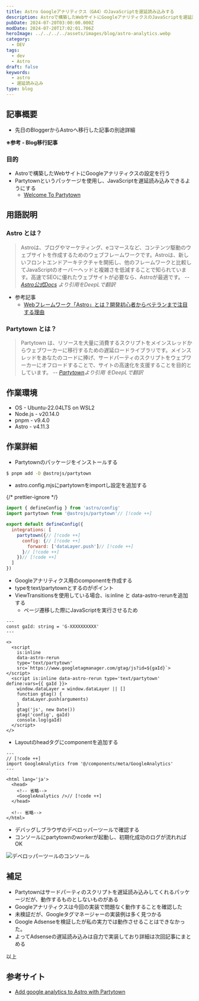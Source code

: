 ```yaml
---
title: Astro Googleアナリティクス（GA4）のJavaScriptを遅延読み込みする
description: Astroで構築したWebサイトにGoogleアナリティクスのJavaScriptを遅延読み込みする実装を行う。partytownというパッケージを使用する。
pubDate: 2024-07-20T03:00:00.000Z
modDate: 2024-07-20T17:02:01.706Z
heroImage: ../../../../assets/images/blog/astro-analytics.webp
category:
  - DEV
tags:
  - dev
  - Astro
draft: false
keywords:
  - astro
  - 遅延読み込み
type: blog
---
```



## 記事概要

- 先日のBloggerからAstroへ移行した記事の別途詳細

**※参考 - Blog移行記事**

<BlogCard
  title='BlogをBloggerからAstroへ移行した'
  description='10年以上の期間お世話になったGoogle Bloggerに別れを告げ、この度AstroでBlogサイトを構築し移行した。Astroは静的サイトを手軽に開発できる軽量フレームワーク。無料のテンプレートをベースにカスタマイズを行った。それなりの作業ボリュームとなったので、詳細は別記事に分け、今回は移行作業全体をまとめる。'
  url='https://www.neputa-note.net/2024/07/migrated-blogger-to-astro/'
  domain='www.neputa-note.net'
/>

### 目的

- Astroで構築したWebサイトにGoogleアナリティクスの設定を行う
- Partytownというパッケージを使用し、JavaScriptを遅延読み込みできるようにする
  - [Welcome To Partytown](https://partytown.builder.io/)

## 用語説明

### Astro とは？

> Astroは、ブログやマーケティング、eコマースなど、コンテンツ駆動のウェブサイトを作成するためのウェブフレームワークです。Astroは、新しいフロントエンドアーキテクチャを開拓し、他のフレームワークと比較してJavaScriptのオーバーヘッドと複雑さを低減することで知られています。高速でSEOに優れたウェブサイトが必要なら、Astroが最適です。 <cite>-- [Astro公式Docs](https://docs.astro.build/ja/concepts/why-astro/) より引用をDeepLで翻訳</cite>

- 参考記事
  - [Webフレームワーク「Astro」とは？開発初心者からベテランまで注目する理由](https://codezine.jp/article/detail/17883)

### Partytown とは？

> Partytown は、リソースを大量に消費するスクリプトをメインスレッドからウェブワーカーに移行するための遅延ロードライブラリです。メインスレッドをあなたのコードに捧げ、サードパーティのスクリプトをウェブワーカーにオフロードすることで、サイトの高速化を支援することを目的としています。 <cite>-- [Partytown](https://partytown.builder.io/)より引用 をDeepLで翻訳</cite>

## 作業環境

- OS - Ubuntu-22.04LTS on WSL2
- Node.js - v20.14.0
- pnpm - v9.4.0
- Astro - v4.11.3

## 作業詳細

- Partytownのパッケージをインストールする

```bash install-partytown
$ pnpm add -D @astrojs/partytown
```

- astro.config.mjsにpartytownをimportし設定を追加する

{/* prettier-ignore */}
```javascript astro.config.mjs
import { defineConfig } from 'astro/config'
import partytown from '@astrojs/partytown'// [!code ++]

export default defineConfig({
  integrations: [
    partytown({// [!code ++]
      config: {// [!code ++]
        forward: ['dataLayer.push']// [!code ++]
      }// [!code ++]
    })// [!code ++]
  ]
})
```

- Googleアナリティクス用のcomponentを作成する
- typeをtext/partytownとするのがポイント
- ViewTransitionsを使用している場合、is:inline と data-astro-rerunを追加する
  - ページ遷移した際にJavaScriptを実行させるため

```astro GoogleAnalytics.astro
---
const gaId: string = 'G-XXXXXXXXXX'
---

<>
  <script
    is:inline
    data-astro-rerun
    type='text/partytown'
    src=`https://www.googletagmanager.com/gtag/js?id=${gaId}`></script>
  <script is:inline data-astro-rerun type='text/partytown' define:vars={{ gaId }}>
    window.dataLayer = window.dataLayer || []
    function gtag() {
      dataLayer.push(arguments)
    }
    gtag('js', new Date())
    gtag('config', gaId)
    console.log(gaId)
  </script>
</>
```

- Layoutのheadタグにcomponentを追加する

```astro BaseLayout.astro
---
// [!code ++]
import GoogleAnalytics from '@/components/meta/GoogleAnalytics'
---

<html lang='ja'>
  <head>
    <!-- 省略-->
    <GoogleAnalytics />// [!code ++]
  </head>

  <!-- 省略-->
</html>
```

- デバッグしブラウザのデベロッパーツールで確認する
- コンソールにpartytownのworkerが起動し、初期化成功のログが流れればOK

![デベロッパーツールのコンソール](@/images/blog/astro-partytown.webp 'デベロッパーツールのコンソール')

## 補足

- Partytownはサードパーティのスクリプトを遅延読み込みしてくれるパッケージだが、動作するものとしないものがある
- Googleアナリティクスは今回の実装で問題なく動作することを確認した
- 未検証だが、Googleタグマネージャーの実装例は多く見つかる
- Google Adsenseを検証したが私の実力では動作させることはできなかった。
- よってAdsenseの遅延読み込みは自力で実装しており詳細は次回記事にまとめる

以上

## 参考サイト

- [Add google analytics to Astro with Partytown](https://www.kevinzunigacuellar.com/blog/google-analytics-in-astro/)
